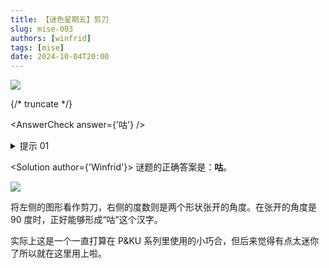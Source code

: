 ```yaml
---
title: 【谜色星期五】剪刀
slug: mise-003
authors: [winfrid]
tags: [mise]
date: 2024-10-04T20:00
---
```


![](./mise-003.assets/mise-003.webp)

{/* truncate */}

<AnswerCheck answer={'咕'} />

<details>
    <summary>提示 01</summary>

    把左侧看成一把剪刀，右侧的度数就是剪刀开合的角度。

</details>

<Solution author={'Winfrid'}>
谜题的正确答案是：**咕**。

![](./mise-003.assets/mise-003-sol.webp)

将左侧的图形看作剪刀，右侧的度数则是两个形状张开的角度。在张开的角度是 90 度时，正好能够形成“咕”这个汉字。

实际上这是一个一直打算在 P&KU 系列里使用的小巧合，但后来觉得有点太迷你了所以就在这里用上啦。

</Solution>
